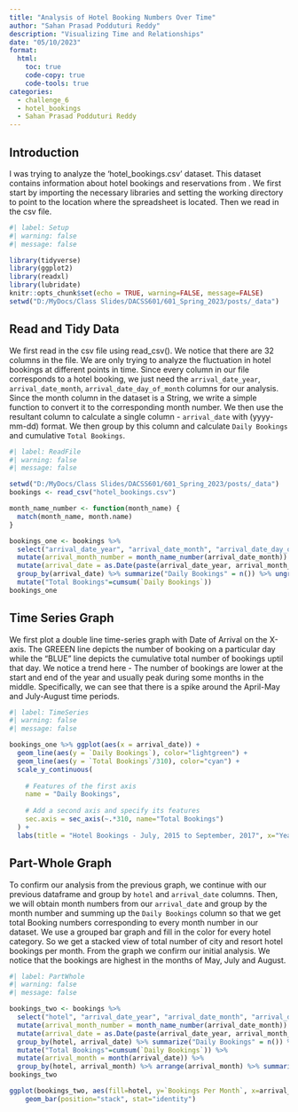 ```yaml
---
title: "Analysis of Hotel Booking Numbers Over Time"
author: "Sahan Prasad Podduturi Reddy"
description: "Visualizing Time and Relationships"
date: "05/10/2023"
format:
  html:
    toc: true
    code-copy: true
    code-tools: true
categories:
  - challenge_6
  - hotel_bookings
  - Sahan Prasad Podduturi Reddy
---
```


## Introduction

I was trying to analyze the 'hotel_bookings.csv' dataset. This dataset contains information about hotel bookings and reservations from . We first start by importing the necessary libraries and setting the working directory to point to the location where the spreadsheet is located. Then we read in the csv file.

```r
#| label: Setup
#| warning: false
#| message: false

library(tidyverse)
library(ggplot2)
library(readxl)
library(lubridate)
knitr::opts_chunk$set(echo = TRUE, warning=FALSE, message=FALSE)
setwd("D:/MyDocs/Class Slides/DACSS601/601_Spring_2023/posts/_data")
```

## Read and Tidy Data

We first read in the csv file using read_csv(). We notice that there are 32 columns in the file. We are only trying to analyze the fluctuation in hotel bookings at different points in time. Since every column in our file corresponds to a hotel booking, we just need the `arrival_date_year`, `arrival_date_month`, `arrival_date_day_of_month` columns for our analysis. Since the month column in the dataset is a String, we write a simple function to convert it to the corresponding month number. We then use the resultant column to calculate a single column - `arrival_date` with (yyyy-mm-dd) format. We then group by this column and calculate `Daily Bookings` and cumulative `Total Bookings`.


```r
#| label: ReadFile
#| warning: false
#| message: false

setwd("D:/MyDocs/Class Slides/DACSS601/601_Spring_2023/posts/_data")
bookings <- read_csv("hotel_bookings.csv")

month_name_number <- function(month_name) {
  match(month_name, month.name)
}

bookings_one <- bookings %>% 
  select("arrival_date_year", "arrival_date_month", "arrival_date_day_of_month") %>%
  mutate(arrival_month_number = month_name_number(arrival_date_month)) %>% 
  mutate(arrival_date = as.Date(paste(arrival_date_year, arrival_month_number, arrival_date_day_of_month, sep = "-"))) %>%
  group_by(arrival_date) %>% summarize("Daily Bookings" = n()) %>% ungroup() %>%
  mutate("Total Bookings"=cumsum(`Daily Bookings`))
bookings_one
```

## Time Series Graph

We first plot a double line time-series graph with Date of Arrival on the X-axis. The GREEEN line depicts the number of booking on a particular day while the "BLUE" line depicts the cumulative total number of bookings uptil that day. We notice a trend here - The number of bookings are lower at the start and end of the year and usually peak during some months in the middle. Specifically, we can see that there is a spike around the April-May and July-August time periods.

```r
#| label: TimeSeries
#| warning: false
#| message: false

bookings_one %>% ggplot(aes(x = arrival_date)) +
  geom_line(aes(y = `Daily Bookings`), color="lightgreen") +
  geom_line(aes(y = `Total Bookings`/310), color="cyan") + 
  scale_y_continuous(
    
    # Features of the first axis
    name = "Daily Bookings",
    
    # Add a second axis and specify its features
    sec.axis = sec_axis(~.*310, name="Total Bookings")
  ) +
  labs(title = "Hotel Bookings - July, 2015 to September, 2017", x="Year-Month")
```

## Part-Whole Graph

To confirm our analysis from the previous graph, we continue with our previous dataframe and group by `hotel` and `arrival_date` columns. Then, we will obtain month numbers from our `arrival_date` and group by the month number and summing up the `Daily Bookings` column so that we get total Booking numbers corresponding to every month number in our dataset. We use a grouped bar graph and fill in the color for every hotel category. So we get a stacked view of total number of city and resort hotel bookings per month. From the graph we confirm our initial analysis. We notice that the bookings are highest in the months of May, July and August.

```r
#| label: PartWhole
#| warning: false
#| message: false

bookings_two <- bookings %>% 
  select("hotel", "arrival_date_year", "arrival_date_month", "arrival_date_day_of_month") %>%
  mutate(arrival_month_number = month_name_number(arrival_date_month)) %>% 
  mutate(arrival_date = as.Date(paste(arrival_date_year, arrival_month_number, arrival_date_day_of_month, sep = "-"))) %>%
  group_by(hotel, arrival_date) %>% summarize("Daily Bookings" = n()) %>% ungroup() %>%
  mutate("Total Bookings"=cumsum(`Daily Bookings`)) %>%
  mutate(arrival_month = month(arrival_date)) %>%
  group_by(hotel, arrival_month) %>% arrange(arrival_month) %>% summarize("Bookings Per Month" = sum(`Daily Bookings`))
bookings_two

ggplot(bookings_two, aes(fill=hotel, y=`Bookings Per Month`, x=arrival_month)) + 
    geom_bar(position="stack", stat="identity")
```